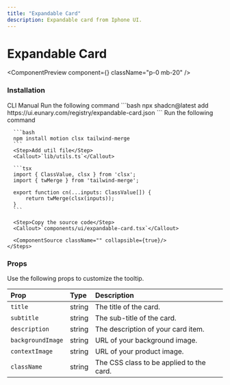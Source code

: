```yaml
---
title: "Expandable Card"
description: Expandable card from Iphone UI.
---
```


# Expandable Card

<ComponentPreview component={<ExpandableCardDemo />} className="p-0 mb-20" />

### Installation

<Tabs defaultValue="cli">
  <TabsList>
    <TabsTrigger value="cli">CLI</TabsTrigger>
    <TabsTrigger value="manual">Manual</TabsTrigger>
  </TabsList>

  <TabsContent value="cli">
    <Steps>
      <Step>Run the following command</Step>
      ```bash
      npx shadcn@latest add https://ui.eunary.com/registry/expandable-card.json
      ```
    </Steps>
  </TabsContent>

  <TabsContent value="manual">
    <Steps>
      <Step>Run the following command</Step>

      ```bash
      npm install motion clsx tailwind-merge
      ```
      <Step>Add util file</Step>
      <Callout>`lib/utils.ts`</Callout>

      ```tsx
      import { ClassValue, clsx } from 'clsx';
      import { twMerge } from 'tailwind-merge';

      export function cn(...inputs: ClassValue[]) {
          return twMerge(clsx(inputs));
      }
      ```

      <Step>Copy the source code</Step>
      <Callout>`components/ui/expandable-card.tsx`</Callout>
     
      <ComponentSource className="" collapsible={true}/>
    </Steps>
  </TabsContent>
</Tabs>



### Props

Use the following props to customize the tooltip.

| Prop                | Type                     | Description                                        |
| :------------------ | :----------------------- | :------------------------------------------------- |
| `title`             | string                   | The title of the card.                             |
| `subtitle`          | string                   | The sub-title of the card.                         |
| `description`       | string                   | The description of your card item.                 |
| `backgroundImage`   | string                   | URL of your background image.                      |
| `contextImage`      | string                   | URL of your product image.                         |
| `className`         | string                   | The CSS class to be applied to the card.           |


<ExploreComponents recentlyAddedComponent="recent-component" nextComponent="theme-toggler"/>
